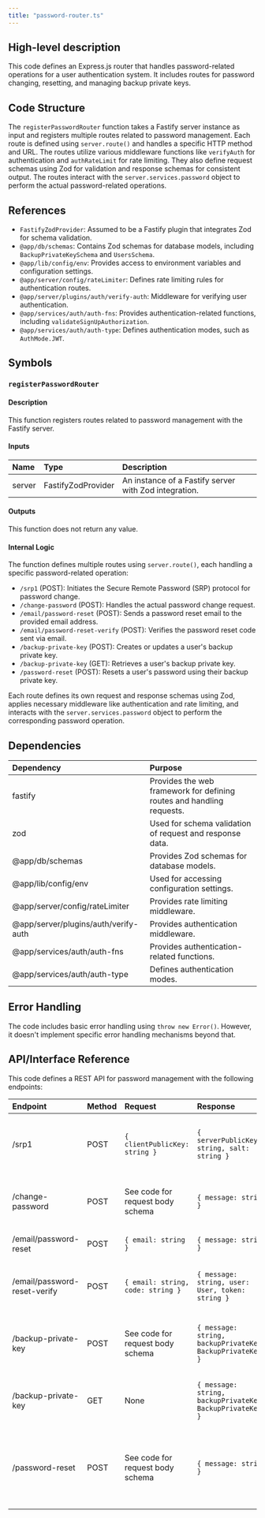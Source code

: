 ```yaml
---
title: "password-router.ts"
---
```


## High-level description
This code defines an Express.js router that handles password-related operations for a user authentication system. It includes routes for password changing, resetting, and managing backup private keys.

## Code Structure
The `registerPasswordRouter` function takes a Fastify server instance as input and registers multiple routes related to password management. Each route is defined using `server.route()` and handles a specific HTTP method and URL. The routes utilize various middleware functions like `verifyAuth` for authentication and `authRateLimit` for rate limiting. They also define request schemas using Zod for validation and response schemas for consistent output. The routes interact with the `server.services.password` object to perform the actual password-related operations.

## References
- `FastifyZodProvider`:  Assumed to be a Fastify plugin that integrates Zod for schema validation.
- `@app/db/schemas`:  Contains Zod schemas for database models, including `BackupPrivateKeySchema` and `UsersSchema`.
- `@app/lib/config/env`:  Provides access to environment variables and configuration settings.
- `@app/server/config/rateLimiter`:  Defines rate limiting rules for authentication routes.
- `@app/server/plugins/auth/verify-auth`:  Middleware for verifying user authentication.
- `@app/services/auth/auth-fns`:  Provides authentication-related functions, including `validateSignUpAuthorization`.
- `@app/services/auth/auth-type`:  Defines authentication modes, such as `AuthMode.JWT`.

## Symbols
### `registerPasswordRouter`
#### Description
This function registers routes related to password management with the Fastify server.

#### Inputs
| Name | Type | Description |
|:-----|:-----|:------------|
| server | FastifyZodProvider | An instance of a Fastify server with Zod integration. |

#### Outputs
This function does not return any value.

#### Internal Logic
The function defines multiple routes using `server.route()`, each handling a specific password-related operation:
- `/srp1` (POST): Initiates the Secure Remote Password (SRP) protocol for password change.
- `/change-password` (POST): Handles the actual password change request.
- `/email/password-reset` (POST): Sends a password reset email to the provided email address.
- `/email/password-reset-verify` (POST): Verifies the password reset code sent via email.
- `/backup-private-key` (POST): Creates or updates a user's backup private key.
- `/backup-private-key` (GET): Retrieves a user's backup private key.
- `/password-reset` (POST): Resets a user's password using their backup private key.

Each route defines its own request and response schemas using Zod, applies necessary middleware like authentication and rate limiting, and interacts with the `server.services.password` object to perform the corresponding password operation.

## Dependencies
| Dependency | Purpose |
|:-----------|:--------|
| fastify | Provides the web framework for defining routes and handling requests. |
| zod | Used for schema validation of request and response data. |
| @app/db/schemas | Provides Zod schemas for database models. |
| @app/lib/config/env | Used for accessing configuration settings. |
| @app/server/config/rateLimiter | Provides rate limiting middleware. |
| @app/server/plugins/auth/verify-auth | Provides authentication middleware. |
| @app/services/auth/auth-fns | Provides authentication-related functions. |
| @app/services/auth/auth-type | Defines authentication modes. |

## Error Handling
The code includes basic error handling using `throw new Error()`. However, it doesn't implement specific error handling mechanisms beyond that.

## API/Interface Reference
This code defines a REST API for password management with the following endpoints:

| Endpoint | Method | Request | Response | Description |
|:---------|:-------|:--------|:---------|:------------|
| /srp1 | POST | `{ clientPublicKey: string }` | `{ serverPublicKey: string, salt: string }` | Initiates the SRP protocol for password change. Requires JWT authentication. |
| /change-password | POST | See code for request body schema | `{ message: string }` | Changes the user's password. Requires JWT authentication. |
| /email/password-reset | POST | `{ email: string }` | `{ message: string }` | Sends a password reset email. |
| /email/password-reset-verify | POST | `{ email: string, code: string }` | `{ message: string, user: User, token: string }` | Verifies the password reset code and returns a token. |
| /backup-private-key | POST | See code for request body schema | `{ message: string, backupPrivateKey: BackupPrivateKey }` | Creates or updates the user's backup private key. Requires JWT authentication. |
| /backup-private-key | GET | None | `{ message: string, backupPrivateKey: BackupPrivateKey }` | Retrieves the user's backup private key. Requires JWT authentication. |
| /password-reset | POST | See code for request body schema | `{ message: string }` | Resets the user's password using their backup private key. Requires JWT authentication. |
